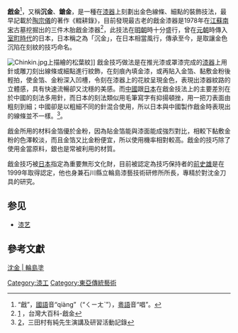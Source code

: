 '''戧金'''<ref>“戧”，[[國語|國語]]音“qiàng”（“ㄑㄧㄤˋ”），[[粵語|粵語]]音“唱”。</ref>，又稱'''沉金'''、'''鎗金'''，是一種在[[漆器|漆器]]上刻劃出金色線條、細點的裝飾技法，最早記載於[[陶宗儀|陶宗儀]]的著作《輟耕錄》，目前發現最古老的戧金漆器是1978年在[[江蘇|江蘇]][[南宋|南宋]]古墓挖掘出的三件木胎戧金漆器<ref>[http://nrch.culture.tw/twpedia.aspx?id=7409] {{Wayback|url=http://nrch.culture.tw/twpedia.aspx?id=7409 |date=20190519152709 }}，台灣大百科-戧金</ref>，此技法在[[明朝|明朝]]時十分盛行，曾在[[元朝|元朝]]時傳入[[室町時代|室町時代]]的日本，日本稱之為「沉金」，在日本相當風行，傳承至今，是取讓金色沉陷在刻紋的技巧命名。

[[Image:Chinkin.jpg|thumb]]上描繪的松葉紋]]
戧金技巧做法是在推光漆或罩漆完成的[[漆器|漆器]]上用針或雕刀刻出線條或細點進行紋飾，在刻痕內填金漆，或再貼入金箔、黏敷金粉後輕拍，使金箔、金粉深入凹槽，令刻在漆器上的花紋呈現金色，表現出漆器紋路的立體感，具有快速流暢卻又沈穩的美感。而[[中國|中國]]跟[[日本|日本]]在戧金技法上的主要差別在於中國的刻法多用針，而日本的刻法類似用毛筆寫字有抑揚頓挫，用一把刀表面由粗刻到細；中國卻是以粗細不同的針混合使用，所以日本與中國製作戧金時表現出的線條並不一樣。<ref>[http://www2.ntcri.gov.tw/ebook/F6-6.pdf]{{dead link|date=2018年3月 |bot=InternetArchiveBot |fix-attempted=yes }}，三田村有純先生演講及研習活動記錄</ref>。

戧金所用的材料金箔優於金粉，因為貼金箔能與漆面能成強烈對比，相較下黏敷金粉的色澤較淡，而且金箔又比金粉便宜，所以使用機率相對較高。戧金的技巧除了使用金當原料，銀也是常被利用的材質。

戧金技巧被[[日本|日本]]指定為重要無形文化財，目前被認定為技巧保持者的[[前史雄|前史雄]]是在1999年取得認定，他也身兼石川縣立輪島漆藝技術研修所所長，專精於對沈金刀具的研究。
==参见==
* [[漆艺|漆艺]]

==參考文獻==
<div class="references-small">
<references />
</div>

{{漆器工藝}}
{{金銀器工藝}}
[[Category:漆工|Category:漆工]]
[[Category:東亞傳統藝術|Category:東亞傳統藝術]]

[https://mizushirikoutawajima.wixsite.com/kouta 沈金 | 輪島塗] {{Wayback|url=https://mizushirikoutawajima.wixsite.com/kouta |date=20201101030841 }}